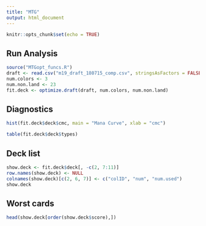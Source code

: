 ```yaml
---
title: "MTG"
output: html_document
---
```


```r
knitr::opts_chunk$set(echo = TRUE)
```

## Run Analysis

```r
source("MTGopt_funcs.R")
draft <- read.csv("m19_draft_180715_comp.csv", stringsAsFactors = FALSE)
num.colors <- 3
num.non.land <- 23
fit.deck <- optimize.draft(draft, num.colors, num.non.land)
```

## Diagnostics

```r
hist(fit.deck$deck$cmc, main = "Mana Curve", xlab = "cmc")

table(fit.deck$deck$types)
```

## Deck list

```r
show.deck <- fit.deck$deck[, -c(2, 7:11)]
row.names(show.deck) <- NULL
colnames(show.deck)[c(2, 6, 7)] <- c("colID", "num", "num.used")
show.deck
```

## Worst cards

```r
head(show.deck[order(show.deck$score),])
```
